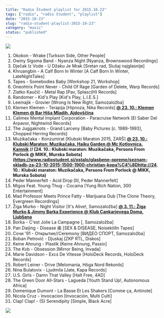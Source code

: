 ```yaml
---
title: "Radio Študent playlist for 2015.10.23"
tags: ["radio", "radio študent", "playlist"]
date: "2015-10-23"
slug: "radio-student-playlist-2015-10-23"
category: "music"
status: "published"
---
```


![](https://radiostudent.si/sites/default/files/styles/thumbnail_w530/public/slike/2015-10-23-seznam-skladb-za-23.10.2015-15.00-19.00-christian-kopa%C4%8D-47584.png?itok=3nyeF_Es)

1. Okokon - Wrake [Turkson Side, Other People]
2. Owiny Sigoma Band - Nyanza Night [Nyanza, Brownswood Recordings]
3. Dječak Iz Vode - U Džaku Je Mrak [Sretan rad, Slušaj najglasnije]
4. Khruangbin - A Calf Born In Winter [A Calf Born In Winter, LateNightTales]
5. Tapes - Somebodies Baby [Workshop 21, Workshop]
6. Oneohtrix Point Never - Child Of Rage [Garden of Delete, Warp Records]
7. Zlatko Kaučič - Metal Rap [Pav, Splasc(H) Records]
8. Randomer - Kid's Play [Kid's Play, L.I.E.S.]
9. Leemajik - Grovier [Wrong Is New Right, Samozaložba]
10. Klemen Klemen - Terapija [Hipnoza, Nika Records] [**@ 23. 10.: Klemen Klemen @ Bar Hiša Mladih, Ajdovščina**](https://www.facebook.com/events/1158958737453408/)
11. Calimex Mental Implant Corporation - Paracruise Network [El Saber Del Arpavor, Nightwind Records]
12. The Juggaknots - Grand Larceny [Baby Pictures [c. 1989-1993], Chopped Herring Records]
13. Muzikačaka - Konzumirat [Klubski Maraton 2015, ZARŠ] **[@ 23. 10.: Klubski Maraton: Muzikačaka, Haiku Garden @ Mc Kotlovnica, Kamnik](http://radiostudent.si/klubskimaraton/tours/gig/67) // [24. 10.: Klubski maraton: Muzikačaka, Persons From Porlock @ MIKK, Murska Sobota](<https://www.radiostudent.si/ostalo/glasbene-opreme/seznam-skladb-za-23-10-2015-1500-1900-christian-kopa%C4%8Dhttp://24>. 10.: Klubski maraton: Muzikačaka, Persons From Porlock @ MIKK, Murska Sobota)**
14. Peder Mannerfelt - Acid Drop [III, Peder Mannerfelt]
15. Migos Feat. Young Thug - Cocaina [Yung Rich Nation, 300 Entertainment]
16. Mad Professor Meets Prince Fatty - Marijuana Dub [The Clone Theory, Evergreen Recordings]
17. Žiga Murko - Night Visitor [It's Alive!, Samozaložba] **[@ 3. 11.: Žiga Murko & Jimmy Barka Experience @ Klub Cankarjevega Doma, Ljubljana](https://www.facebook.com/events/1503345206656857/)**
18. Borka - C'est Jolie La Campagne [, Samozaložba]
19. Pan Daijing - Disease 疾 [SEX & DISEASE, Noisekölln Tapes]
20. Сочи '91 - Открытие//Ceremony [ВИДЕО СПОРТ, Samozaložba]
21. Boban Petrović - Djuskaj [ZKP RTL, Diskos]
22. Keine Ahnung - Plastik [Keine Ahnung, Passiv]
23. The Kvb - Obsession [Mirror Being, Invada]
24. Marie Davidson - Excs De Vitesse [HoloDeck Records, HoloDeck Records]
25. Robert Leiner - Drive [Melomania, Höga Nord Rekords]
26. Nina Bulatovix - Ljudmila [Jate, Kapa Records]
27. U.S. Girls - Damn That Valley [Halt Free, 4AD]
28. The Green Door All-Stars - Lagueda [Youth Stand Up!, Autonomous Africa]
29. Domenique Dumont - La Basse Et Les Shakers [Comme ça, Antinote]
30. Nicola Cruz - Invocacion [Invocación, Multi Culti]
31. Clap! Clap! - (S) Serendipity [Simple, Black Acre]

![](https://i.imgur.com/bQCcJQ6.gif)
